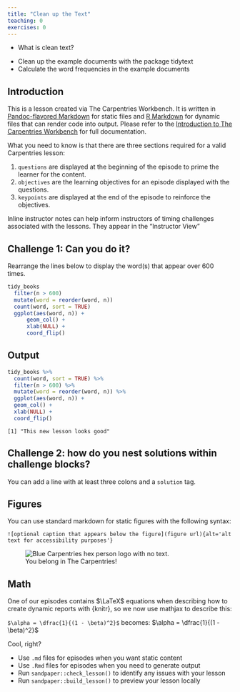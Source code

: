 ```yaml
---
title: "Clean up the Text"
teaching: 0
exercises: 0
---
```


:::::::::::::::::::::::::::::::::::::: questions 

- What is clean text?

::::::::::::::::::::::::::::::::::::::::::::::::

::::::::::::::::::::::::::::::::::::: objectives

- Clean up the example documents with the package tidytext
- Calculate the word frequencies in the example documents

::::::::::::::::::::::::::::::::::::::::::::::::

## Introduction

This is a lesson created via The Carpentries Workbench. It is written in
[Pandoc-flavored Markdown](https://pandoc.org/MANUAL.txt) for static files and
[R Markdown][r-markdown] for dynamic files that can render code into output. 
Please refer to the [Introduction to The Carpentries 
Workbench](https://carpentries.github.io/sandpaper-docs/) for full documentation.

What you need to know is that there are three sections required for a valid
Carpentries lesson:

 1. `questions` are displayed at the beginning of the episode to prime the
    learner for the content.
 2. `objectives` are the learning objectives for an episode displayed with
    the questions.
 3. `keypoints` are displayed at the end of the episode to reinforce the
    objectives.

:::::::::::::::::::::::::::::::::::::::::::::::::::::::::::::::::::: instructor

Inline instructor notes can help inform instructors of timing challenges
associated with the lessons. They appear in the "Instructor View"

::::::::::::::::::::::::::::::::::::::::::::::::::::::::::::::::::::::::::::::::

::::::::::::::::::::::::::::::::::::: challenge 

## Challenge 1: Can you do it?

Rearrange the lines below to display the word(s) that appear over 600 times.

```r
tidy_books
  filter(n > 600)
  mutate(word = reorder(word, n))
  count(word, sort = TRUE) 
  ggplot(aes(word, n)) +
	  geom_col() +
	  xlab(NULL) +
	  coord_flip()
```

:::::::::::::::::::::::: solution 

## Output

```r
tidy_books %>%
  count(word, sort = TRUE) %>%
  filter(n > 600) %>%
  mutate(word = reorder(word, n)) %>%
  ggplot(aes(word, n)) +
  geom_col() +
  xlab(NULL) +
  coord_flip()
```
```output
[1] "This new lesson looks good"
```

:::::::::::::::::::::::::::::::::


## Challenge 2: how do you nest solutions within challenge blocks?

:::::::::::::::::::::::: solution 

You can add a line with at least three colons and a `solution` tag.

:::::::::::::::::::::::::::::::::
::::::::::::::::::::::::::::::::::::::::::::::::

## Figures

You can use standard markdown for static figures with the following syntax:

`![optional caption that appears below the figure](figure url){alt='alt text for
accessibility purposes'}`

![You belong in The Carpentries!](https://raw.githubusercontent.com/carpentries/logo/master/Badge_Carpentries.svg){alt='Blue Carpentries hex person logo with no text.'}

## Math

One of our episodes contains $\LaTeX$ equations when describing how to create
dynamic reports with {knitr}, so we now use mathjax to describe this:

`$\alpha = \dfrac{1}{(1 - \beta)^2}$` becomes: $\alpha = \dfrac{1}{(1 - \beta)^2}$

Cool, right?

::::::::::::::::::::::::::::::::::::: keypoints 

- Use `.md` files for episodes when you want static content
- Use `.Rmd` files for episodes when you need to generate output
- Run `sandpaper::check_lesson()` to identify any issues with your lesson
- Run `sandpaper::build_lesson()` to preview your lesson locally

::::::::::::::::::::::::::::::::::::::::::::::::

[r-markdown]: https://rmarkdown.rstudio.com/
